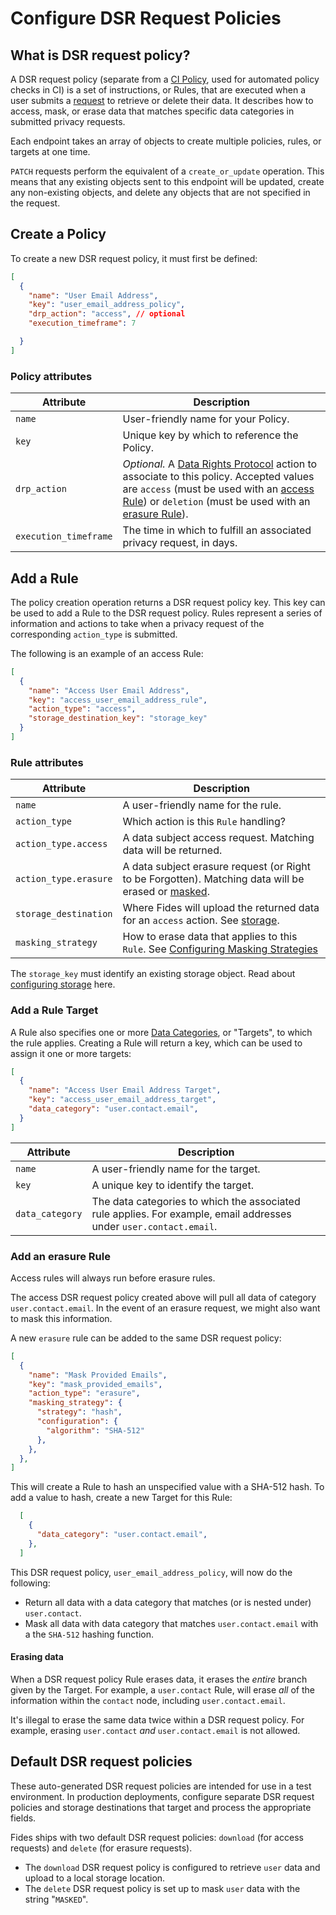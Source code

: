 
# Configure DSR Request Policies
## What is DSR request policy?

A DSR request policy (separate from a [CI Policy](/docs/dev-docs/cli/check), used for automated policy checks in CI) is a set of instructions, or Rules, that are executed when a user submits a [request](/docs/dev-docs/configuration/privacy-requests) to retrieve or delete their data. It describes how to access, mask, or erase data that matches specific data categories in submitted privacy requests.

Each endpoint takes an array of objects to create multiple policies, rules, or targets at one time.

<Callout>`PATCH` requests perform the equivalent of a `create_or_update` operation. This means that any existing objects sent to this endpoint will be updated, create any non-existing objects, and delete any objects that are not specified in the request.</Callout>
## Create a Policy

To create a new DSR request policy, it must first be defined:

```json filename="PATCH /api/v1/policy"
[
  {
    "name": "User Email Address",
    "key": "user_email_address_policy",
    "drp_action": "access", // optional
    "execution_timeframe": 7

  }
]
```
### Policy attributes
| Attribute | Description |
|---|---|
| `name` | User-friendly name for your Policy. |
| `key` | Unique key by which to reference the Policy. |
| `drp_action` | *Optional.* A [Data Rights Protocol](/docs/dev-docs/configuration/privacy-requests/data-rights-protocol) action to associate to this policy. Accepted values are `access` (must be used with an [access Rule](#add-a-rule)) or `deletion` (must be used with an [erasure Rule](#add-an-erasure-rule)). |
| `execution_timeframe` | The time in which to fulfill an associated privacy request, in days. |

## Add a Rule
The policy creation operation returns a DSR request policy key. This key can be used to add a Rule to the DSR request policy. Rules represent a series of information and actions to take when a privacy request of the corresponding `action_type` is submitted.

The following is an example of an access Rule:

```json filename="PATCH /api/v1/policy/{policy_key}/rule"
[
  {
    "name": "Access User Email Address",
    "key": "access_user_email_address_rule",
    "action_type": "access",
    "storage_destination_key": "storage_key"
  }
]
```
### Rule attributes
| Attribute | Description |
|---|---|
| `name` | A user-friendly name for the rule.
| `action_type` | Which action is this `Rule` handling?
| `action_type.access` | A data subject access request. Matching data will be returned.
| `action_type.erasure` | A data subject erasure request (or Right to be Forgotten). Matching data will be erased or [masked](/docs/dev-docs/configuration/privacy-requests/masking-strategies).
| `storage_destination` | Where Fides will upload the returned data for an `access` action. See [storage](/docs/dev-docs/configuration/privacy-requests/storage-destinations). |
| `masking_strategy` | How to erase data that applies to this `Rule`. See [Configuring Masking Strategies](/docs/dev-docs/configuration/privacy-requests/masking-strategies) |

<Callout>The `storage_key` must identify an existing storage object. Read about [configuring storage](/docs/dev-docs/configuration/privacy-requests/storage-destinations) here.</Callout>

### Add a Rule Target
A Rule also specifies one or more [Data Categories](https://ethyca.github.io/fideslang/taxonomy/data_categories/), or "Targets", to which the rule applies. Creating a Rule will return a key, which can be used to assign it one or more targets:

```json filename="PATCH /api/v1/policy/{policy_key}/rule/{rule_key}/target"
[
  {
    "name": "Access User Email Address Target",
    "key": "access_user_email_address_target",
    "data_category": "user.contact.email",
  }
]
```

| Attribute | Description |
|---|---|
| `name` | A user-friendly name for the target.
| `key` | A unique key to identify the target.
| `data_category` | The data categories to which the associated rule applies. For example, email addresses under `user.contact.email`. |

### Add an erasure Rule
<Callout>Access rules will always run before erasure rules.</Callout>

The access DSR request policy created above will pull all data of category `user.contact.email`. In the event of an erasure request, we might also want to mask this information. 

A new `erasure` rule can be added to the same DSR request policy: 

```json filename="PATCH /api/v1/policy/{policy_key}/rule"
[
  {
    "name": "Mask Provided Emails",
    "key": "mask_provided_emails",
    "action_type": "erasure",
    "masking_strategy": {
      "strategy": "hash",
      "configuration": {
        "algorithm": "SHA-512"
      },
    },
  },
]
```
This will create a Rule to hash an unspecified value with a SHA-512 hash. To add a value to hash, create a new Target for this Rule:

```json filename="PATCH /api/v1/policy/{policy_key}/rule/{rule_key}"
  [
    {
      "data_category": "user.contact.email",
    },
  ]
```

This DSR request policy, `user_email_address_policy`, will now do the following:
- Return all data with a data category that matches (or is nested under) `user.contact`.
- Mask all data with data category that matches `user.contact.email` with a the `SHA-512` hashing function.

#### Erasing data
When a DSR request policy Rule erases data, it erases the _entire_ branch given by the Target. For example, a `user.contact` Rule, will erase _all_ of the information within the `contact` node, including `user.contact.email`.

It's illegal to erase the same data twice within a DSR request policy. For example, erasing `user.contact` _and_ `user.contact.email` is not allowed.

## Default DSR request policies
<Callout>These auto-generated DSR request policies are intended for use in a test environment. In production deployments, configure separate DSR request policies and storage destinations that target and process the appropriate fields.</Callout>

Fides ships with two default DSR request policies: `download` (for access requests) and `delete` (for erasure requests).  

* The `download` DSR request policy is configured to retrieve `user` data and upload to a local storage location.
* The `delete` DSR request policy is set up to mask `user` data with the string "`MASKED`".  